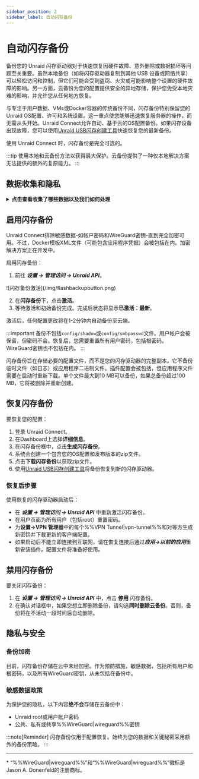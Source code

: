 ```yaml
---
sidebar_position: 2
sidebar_label: 自动闪存备份
---
```



# 自动闪存备份

备份您的 Unraid 闪存驱动器对于快速恢复因硬件故障、意外删除或数据损坏等问题至关重要。虽然本地备份（如将闪存驱动器复制到其他 USB 设备或网络共享）可以轻松访问和控制，但它们可能会受到盗窃、火灾或可能影响整个设置的硬件故障的影响。另一方面，云备份为您的配置提供安全的异地存储，保护您免受本地灾难的影响，并允许您从任何地方恢复。

与专注于用户数据、VMs或Docker容器的传统备份不同，闪存备份特别保留您的Unraid OS配置、许可和系统设置。这一重点使您能够迅速恢复服务器的操作，而无需从头开始。Unraid Connect允许自动、基于云的OS配置备份。如果闪存设备出现故障，您可以使用[Unraid USB闪存创建工具](https://unraid.net/download)快速恢复您的最新备份。

使用 Unraid Connect 时，闪存备份是完全可选的。

:::tip
使用本地和云备份方法以获得最大保护。云备份提供了一种仅本地解决方案无法提供的额外的复原能力。
:::

## 数据收集和隐私

<details>
  <summary><strong>点击查看收集了哪些数据以及我们如何处理</strong></summary>

  Unraid Connect在使用闪存备份时严肃对待您的隐私和数据：

  <h4>目的</h4>

  Flash backup keeps only the configuration files needed to restore your Unraid OS environment. This helps you recover quickly and maintain service continuity in the event that your flash device encounters a failure.

  <h4>数据收集</h4>

  备份仅包括配置文件，确保排除敏感信息，例如密码和%%WireGuard|wireguard%% 密钥。Docker模板XML文件可能是备份的一部分，并可能包含特定应用程序的凭据。

  <h4>数据保留</h4>

  仅保留最新的备份。如果备份超过某些限制——特别是如果单个文件超过10 MB或总存储库大小超过100 MB——它将被删除并重新创建。当您停用闪存备份功能或在一定时间不活动后，备份也会被移除。

  <h4>数据共享</h4>

  闪存备份数据绝不会与第三方共享。它仅用于为您提供备份和恢复服务。
</details>

## 启用闪存备份

Unraid Connect排除敏感数据-如帐户密码和WireGuard密钥-直到完全加密可用。不过，Docker模板XML文件（可能包含应用程序凭据）会被包括在内。加密解决方案正在开发中。

启用闪存备份：

1. 前往 ***设置 → 管理访问 → Unraid API***。

<div style={{ margin: 'auto', maxWidth: '600px', display: 'flex', flexDirection: 'column', alignItems: 'center' }}>
  ![闪存备份激活](/img/flashbackupbutton.png)
</div>

2. 在**闪存备份**下，点击**激活**。
3. 等待激活和初始备份完成。完成后状态将显示**已激活：最新**。

激活后，任何配置更改将在1-2分钟内自动备份至云端。

:::important
备份不包括`config/shadow`或`config/smbpasswd`文件。用户帐户会被保留，但密码不会。恢复后，您需要重置所有用户密码，包括根密码。WireGuard密钥也不包括在内。
:::

闪存备份旨在存储必要的配置文件，而不是您的闪存驱动器的完整副本。它不备份临时文件（如日志）或应用程序二进制文件。插件配置会被包括，但应用程序文件需要在启动时重新下载。单个文件最大到10 MB可以备份，如果总备份超过100 MB，它将被删除并重新创建。

## 恢复闪存备份

要恢复您的配置：

1. 登录 Unraid Connect。
2. 在Dashboard上选择**详细信息**。
3. 在闪存备份框中，点击**生成闪存备份**。
4. 系统会创建一个包含您的OS配置和发布版本的zip文件。
5. 点击**下载闪存备份**以获取zip文件。
6. 使用[Unraid USB闪存创建工具](https://unraid.net/download)将备份恢复到新的闪存驱动器。

### 恢复后步骤

使用恢复的闪存驱动器启动后：

- 在 ***设置 → 管理访问 → Unraid API*** 中重新激活闪存备份。
- 在用户页面为所有用户（包括root）重置密码。
- 为**设置→VPN 管理器**中的每个%%VPN Tunnel|vpn-tunnel%%和对等方生成新密钥并下载更新的客户端配置。
- 如果启动后不能立即连接到互联网，请在恢复连接后通过***应用→以前的应用***重新安装插件。配置文件将准备好使用。

## 禁用闪存备份

要关闭闪存备份：

1. 在 ***设置 → 管理访问 → Unraid API*** 中，点击 **停用** 闪存备份。
2. 在确认对话框中，如果您想立即删除备份，请勾选**同时删除云备份**。否则，备份将在不活动一段时间后自动删除。

## 隐私与安全

### 备份加密

目前，闪存备份存储在云中未经加密。作为预防措施，敏感数据，包括所有用户和根密码，以及所有WireGuard密钥，从未包括在备份中。

### 敏感数据政策

为保护您的隐私，以下内容**绝不会**存储在云备份中：

- Unraid root或用户账户密码
- 公共、私有或共享%%WireGuard|wireguard%%密钥

:::note[Reminder]
闪存备份仅用于配置恢复。始终为您的数据和关键秘密采用额外的备份策略。
:::

---

\* “%%WireGuard|wireguard%%”和“%%WireGuard|wireguard%%”徽标是Jason A. Donenfeld的注册商标。
